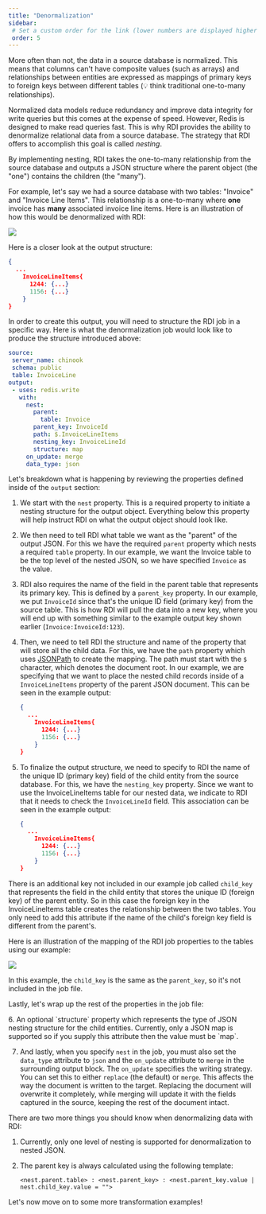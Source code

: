 ```yaml
---
title: "Denormalization"
sidebar:
 # Set a custom order for the link (lower numbers are displayed higher up)
 order: 5
---
```


More often than not, the data in a source database is normalized. This means that columns can't have composite values (such as arrays) and relationships between entities are expressed as mappings of primary keys to foreign keys between different tables (💡 think traditional one-to-many relationships).

Normalized data models reduce redundancy and improve data integrity for write queries but this comes at the expense of speed. However, Redis is designed to make read queries fast. This is why RDI provides the ability to denormalize relational data from a source database. The strategy that RDI offers to accomplish this goal is called *nesting*. 

By implementing nesting, RDI takes the one-to-many relationship from the source database and outputs a JSON structure where the parent object (the "one") contains the children (the "many").

For example, let's say we had a source database with two tables: "Invoice" and "Invoice Line Items". This relationship is a one-to-many where **one** invoice has **many** associated invoice line items. Here is an illustration of how this would be denormalized with RDI:

<img class="image-center" src="/doc/assets/denorm.svg" />

Here is a closer look at the output structure: 

```JSON title="Invoice:InvoiceId:123"
{
  ...
    InvoiceLineItems{
      1244: {...}
      1156: {...}
    }
}
```

In order to create this output, you will need to structure the RDI job in a specific way. Here is what the denormalization job would look like to produce the structure introduced above:

```yaml title="denorm-job.yml"
source:
 server_name: chinook
 schema: public
 table: InvoiceLine
output:
 - uses: redis.write
   with:
     nest:
       parent:
         table: Invoice
       parent_key: InvoiceId 
       path: $.InvoiceLineItems 
       nesting_key: InvoiceLineId 
       structure: map 
     on_update: merge 
     data_type: json 
```

Let's breakdown what is happening by reviewing the properties defined inside of the `output` section:

<Steps>

1. We start with the `nest` property. This is a required property to initiate a nesting structure for the output object. Everything below this property will help instruct RDI on what the output object should look like.

2. We then need to tell RDI what table we want as the "parent" of the output JSON. For this we have the required `parent` property which nests a required `table` property. In our example, we want the Invoice table to be the top level of the nested JSON, so we have specified `Invoice` as the value.

3. RDI also requires the name of the field in the parent table that represents its primary key. This is defined by a `parent_key` property. In our example, we put `InvoiceId` since that's the unique ID field (primary key) from the source table. This is how RDI will pull the data into a new key, where you will end up with something similar to the example output key shown earlier (`Invoice:InvoiceId:123`).

4. Then, we need to tell RDI the structure and name of the property that will store all the child data. For this, we have the `path` property which uses <a href="https://goessner.net/articles/JsonPath/" target="_blank">JSONPath</a> to create the mapping. The path must start with the `$` character, which denotes the document root. In our example, we are specifying that we want to place the nested child records inside of a `InvoiceLineItems` property of the parent JSON document. This can be seen in the example output: 

    ```JSON {3} ins="InvoiceLineItems" title="Invoice:InvoiceId:123"
    {
      ...
        InvoiceLineItems{
          1244: {...}
          1156: {...}
        }
    }
    ```

5. To finalize the output structure, we need to specify to RDI the name of the unique ID (primary key) field of the child entity from the source database. For this, we have the `nesting_key` property. Since we want to use the InvoiceLineItems table for our nested data, we indicate to RDI that it needs to check the `InvoiceLineId` field. This association can be seen in the example output: 

    ```JSON {4,5} ins="1244" ins="1156" title="Invoice:InvoiceId:123"
    {
      ...
        InvoiceLineItems{
          1244: {...}
          1156: {...}
        }
    }
    ```

</Steps>

There is an additional key not included in our example job called `child_key` that represents the field in the child entity that stores the unique ID (foreign key) of the parent entity. So in this case the foreign key in the InvoiceLineItems table creates the relationship between the two tables. You only need to add this attribute if the name of the child's foreign key field is different from the parent's.

Here is an illustration of the mapping of the RDI job properties to the tables using our example:

<img class="image-center" src="/doc/assets/nesting-key-ex.svg" />

In this example, the `child_key` is the same as the `parent_key`, so it's not included in the job file.

Lastly, let's wrap up the rest of the properties in the job file:

<Steps>
6. An optional `structure` property which represents the type of JSON nesting structure for the child entities. Currently, only a JSON map is supported so if you supply this attribute then the value must be `map`.

7. And lastly, when you specify `nest` in the job, you must also set the `data_type` attribute to `json` and the `on_update` attribute to `merge` in the surrounding output block. The `on_update` specifies the writing strategy. You can set this to either `replace` (the default) or `merge`. This affects the way the document is written to the target. Replacing the document will overwrite it completely, while merging will update it with the fields captured in the source, keeping the rest of the document intact.
</Steps>

<Aside>
There are two more things you should know when denormalizing data with RDI: 

1. Currently, only one level of nesting is supported for denormalization to nested JSON.
2. The parent key is always calculated using the following template:

      ```
      <nest.parent.table> : <nest.parent_key> : <nest.parent_key.value | nest.child_key.value = "">
      ```
</Aside>

Let's now move on to some more transformation examples!